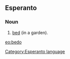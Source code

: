 ==Esperanto==
===Noun===
# [[bed]] (in a garden).

[[eo:bedo]]
[[Category:Esperanto language]]
{{Universala Vortaro}}